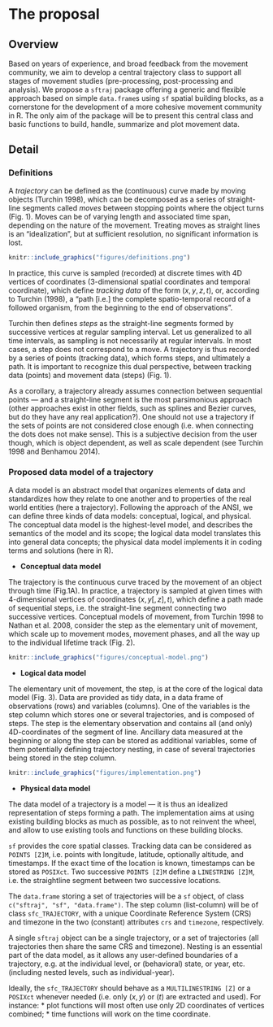 # The proposal
<!--
This is where the proposal should be outlined. 
-->

## Overview
<!--
At a high-level address what your proposal is and how it will address the problem identified. Highlight any benefits to the R Community that follow from solving the problem. This should be your most compelling section.
-->

Based on years of experience, and broad feedback from the movement
community, we aim to develop a central trajectory class to support all
stages of movement studies (pre-processing, post-processing and
analysis). We propose a `sftraj` package offering a generic and
flexible approach based on simple `data.frame`s using `sf` spatial
building blocks, as a cornerstone for the development of a more
cohesive movement community in R. The only aim of the package will be
to present this central class and basic functions to build, handle,
summarize and plot movement data.


## Detail
<!--
Go into more detail about the specifics of the project and it delivers against the problem.

Depending on project type the detail section should include:

 - [ ] Minimum Viable Product
 - [ ] Architecture
 - [ ] Assumptions
-->


### Definitions

A *trajectory* can be defined as the (continuous) curve made by moving
objects (Turchin 1998), which can be decomposed as a series of
straight-line segments called *moves* between stopping points where
the object turns (Fig. 1). Moves can be of varying length and
associated time span, depending on the nature of the
movement. Treating moves as straight lines is an "idealization", but
at sufficient resolution, no significant information is lost.

```r
knitr::include_graphics("figures/definitions.png")
```

<!-- Turchin p.129 -->

In practice, this curve is sampled (recorded) at discrete times with
4D vertices of coordinates (3-dimensional spatial coordinates and
temporal coordinate), which define *tracking data* of the form $(x, y,
z, t)$, or, according to Turchin (1998), a "path [i.e.] the complete
spatio-temporal record of a followed organism, from the beginning to
the end of observations".

<!-- Is that the opposite? I.e. path in real world; trajectory sampled? -->

Turchin then defines *steps* as the straight-line segments formed by
successive vertices at regular sampling interval. Let us generalized
to all time intervals, as sampling is not necessarily at regular
intervals. In most cases, a step does not correspond to a move.  A
trajectory is thus recorded by a series of points (tracking data),
which forms steps, and ultimately a path. It is important to recognize
this dual perspective, between tracking data (points) and movement
data (steps) (Fig. 1).

As a corollary, a trajectory already assumes connection between
sequential points — and a straight-line segment is the most
parsimonious approach (other approaches exist in other fields, such as
splines and Bezier curves, but do they have any real
application?). One should not use a trajectory if the sets of points
are not considered close enough (i.e. when connecting the dots does
not make sense). This is a subjective decision from the user though,
which is object dependent, as well as scale dependent (see Turchin
1998 and Benhamou 2014).


### Proposed data model of a trajectory

A data model is an abstract model that organizes elements of data and
standardizes how they relate to one another and to properties of the
real world entities (here a trajectory). Following the approach of the
ANSI, we can define three kinds of data models: conceptual, logical,
and physical. The conceptual data model is the highest-level model,
and describes the semantics of the model and its scope; the logical
data model translates this into general data concepts; the physical
data model implements it in coding terms and solutions (here in R).

  * **Conceptual data model**

The trajectory is the continuous curve traced by the movement of an
object through time (Fig.1A). In practice, a trajectory is sampled at
given times with 4-dimensional vertices of coordinates $(x, y [, z],
t)$, which define a path made of sequential steps, i.e. the
straight-line segment connecting two successive vertices. Conceptual
models of movement, from Turchin 1998 to Nathan et al. 2008, consider
the step as the elementary unit of movement, which scale up to
movement modes, movement phases, and all the way up to the individual
lifetime track (Fig. 2).

```r
knitr::include_graphics("figures/conceptual-model.png")
```

  * **Logical data model**

The elementary unit of movement, the step, is at the core of the
logical data model (Fig. 3). Data are provided as tidy data, in a data
frame of observations (rows) and variables (columns). One of the
variables is the step column which stores one or several trajectories,
and is composed of steps. The step is the elementary observation and
contains all (and only) 4D-coordinates of the segment of
line. Ancillary data measured at the beginning or along the step can
be stored as additional variables, some of them potentially defining
trajectory nesting, in case of several trajectories being stored in
the step column.

```r
knitr::include_graphics("figures/implementation.png")
```

  * **Physical data model**

The data model of a trajectory is a model — it is thus an idealized 
representation of steps forming a path. The implementation aims at
using existing building blocks as much as possible, as to not reinvent
the wheel, and allow to use existing tools and functions on these
building blocks.

`sf` provides the core spatial classes. Tracking data can be
considered as `POINTS [Z]M`, i.e. points with longitude, latitude,
optionally altitude, and timestamps. If the exact time of the location
is known, timestamps can be stored as `POSIXct`. Two successive
`POINTS [Z]M` define a `LINESTRING [Z]M`, i.e. the straightline
segment between two successive locations.

The `data.frame` storing a set of trajectories will be a `sf` object,
of class `c("sftraj", "sf", "data.frame")`. The step column
(list-column) will be of class `sfc_TRAJECTORY`, with a unique
Coordinate Reference System (CRS) and timezone in the two (constant)
attributes `crs` and `timezone`, respectively.

A single `sftraj` object can be a single trajectory, or a set of
trajectories (all trajectories then share the same CRS and
timezone). Nesting is an essential part of the data model, as it
allows any user-defined boundaries of a trajectory, e.g. at the
individual level, or (behavioral) state, or year, etc. (including
nested levels, such as individual-year).

Ideally, the `sfc_TRAJECTORY` should behave as a `MULTILINESTRING [Z]`
or a `POSIXct` whenever needed (i.e. only $(x,y)$ or $(t)$ are
extracted and used). For instance:
  * plot functions will most often use only 2D coordinates of vertices
    combined;
  * time functions will work on the time coordinate.


<!-- ### Work in progress -->

<!-- See GitHub issues. -->

<!-- Note (from Mathieu Basille): Check [attribute-geometry-relationship](https://r-spatial.github.io/sf/articles/sf6.html#how-does-sf-deal-with-secondary-geometry-columns), -->
<!-- and how this could be used for interpolation. -->
